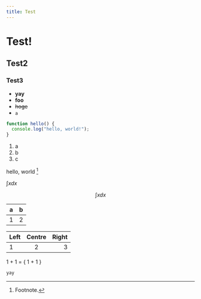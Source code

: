 ```yaml
---
title: Test
---
```


# Test!

## Test2

### Test3

- **yay**
- __foo__
- ~~hoge~~
- `a`

```javascript
function hello() {
  console.log("hello, world!");
}
```

1. a
2. b
3. c

hello, world [^1]

[^1]: Footnote.

$\int xdx$

$$
\int xdx
$$

| a | b |
|---|---|
| 1 | 2 |



| Left | Centre | Right |
|:-----|:------:|------:|
| 1 | 2 | 3 |


1 + 1 = { 1 + 1 }

```apache
yay
```
